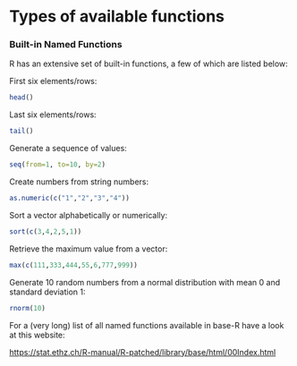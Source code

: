 # Types of available functions

### Built-in Named Functions

R has an extensive set of built-in functions, a few of which are listed below:

First six elements/rows:

```r
head()
```

Last six elements/rows:

```r
tail()
```

Generate a sequence of values:

```r
seq(from=1, to=10, by=2)
```

Create numbers from string numbers:

```r
as.numeric(c("1","2","3","4"))
```

Sort a vector alphabetically or numerically:

```r
sort(c(3,4,2,5,1))
```

Retrieve the maximum value from a vector:

```r
max(c(111,333,444,55,6,777,999))
```

Generate 10 random numbers from a normal distribution with mean 0 and standard deviation 1:

```r
rnorm(10)
```

For a (very long) list of all named functions available in base-R have a look at this website:

<https://stat.ethz.ch/R-manual/R-patched/library/base/html/00Index.html>
